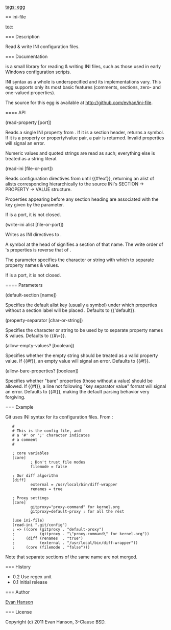 [[tags: egg]]

== ini-file

[[toc:]]

=== Description

Read & write INI configuration files.

=== Documentation

{{ini-file}} is a small library for reading & writing INI files,
such as those used in early Windows configuration scripts.

INI syntax as a whole is underspecified and its implementations vary.
This egg supports only its most basic features (comments, sections,
zero- and one-valued properties).

The source for this egg is available at [[http://github.com/evhan/ini-file]].

==== API

<procedure>(read-property [port])</procedure>

Reads a single INI property from {{file-or-port}}. If it is a section header,
returns a symbol. If it is a property or property/value pair, a pair is
returned. Invalid properties will signal an error.

Numeric values and quoted strings are read as such; everything else is treated
as a string literal.

<procedure>(read-ini [file-or-port])</procedure>

Reads configuration directives from {{file-or-port}} until {{#!eof}},
returning an alist of alists corresponding hierarchically to the
source INI's SECTION -> PROPERTY -> VALUE structure.

Properties appearing before any section heading are associated
with the key given by the {{default-section}} parameter.

If {{file-or-port}} is a port, it is not closed.

<procedure>(write-ini alist [file-or-port])</procedure>

Writes {{alist}} as INI directives to {{file-or-port}}.

A symbol at the head of {{alist}} signifies a section of that name.
The write order of {{alist}}'s properties is reverse that of {{alist}}.

The {{property-separator}} parameter specifies the character or
string with which to separate property names & values.

If {{file-or-port}} is a port, it is not closed.

==== Parameters

<parameter>(default-section [name])</parameter>

Specifies the default alist key (usually a symbol) under which properties
without a section label will be placed {{read-ini}}. Defaults to {{'default}}.

<parameter>(property-separator [char-or-string])</parameter>

Specifies the character or string to be used by {{write-ini}} to separate
property names & values. Defaults to {{#\=}}.

<parameter>(allow-empty-values? [boolean])</parameter>

Specifies whether the empty string should be treated as a valid property value.
If {{#f}}, an empty value will signal an error. Defaults to {{#f}}.

<parameter>(allow-bare-properties? [boolean])</parameter>

Specifies whether "bare" properties (those without a value) should be allowed.
If {{#f}}, a line not following "key separator value" format will signal an
error. Defaults to {{#t}}, making the default parsing behavior very forgiving.

=== Example

Git uses INI syntax for its configuration files. From {{man git-config}}:

    #
    # This is the config file, and
    # a '#' or ';' character indicates
    # a comment
    #
    
    ; core variables
    [core]
            ; Don't trust file modes
            filemode = false
    
    ; Our diff algorithm
    [diff]
            external = /usr/local/bin/diff-wrapper
            renames = true
    
    ; Proxy settings
    [core]
            gitproxy="proxy-command" for kernel.org
            gitproxy=default-proxy ; for all the rest

    (use ini-file)
    (read-ini ".git/config")
    ; => ((core (gitproxy . "default-proxy")
    ;           (gitproxy . "\"proxy-command\" for kernel.org"))
    ;     (diff (renames  . "true")
    ;           (external . "/usr/local/bin/diff-wrapper"))
    ;     (core (filemode . "false")))

Note that separate sections of the same name are not merged.

=== History

* 0.2 Use regex unit
* 0.1 Initial release

=== Author

[[Evan Hanson]]

=== License

Copyright (c) 2011 Evan Hanson, 3-Clause BSD.
